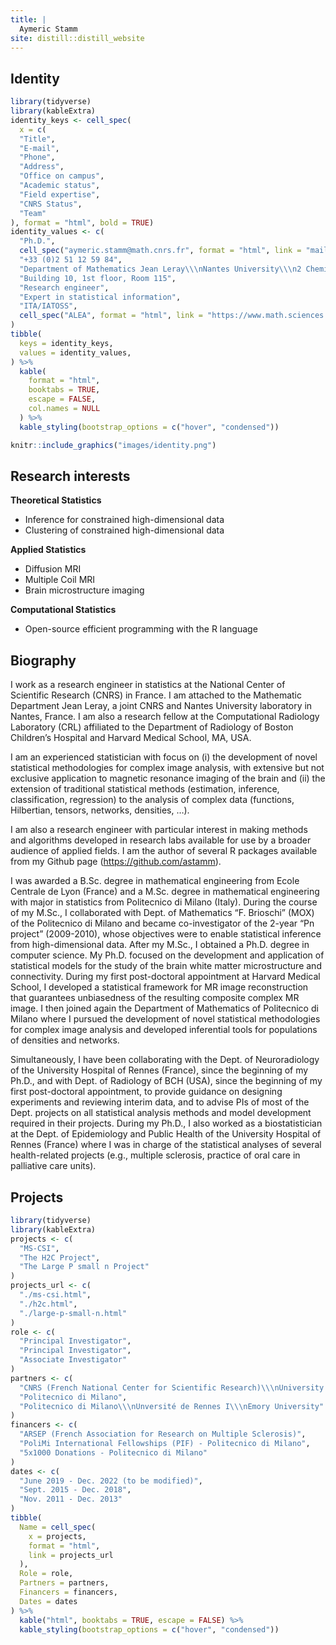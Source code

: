 ```yaml
---
title: |
  Aymeric Stamm
site: distill::distill_website
---
```


## Identity

```r
library(tidyverse)
library(kableExtra)
identity_keys <- cell_spec(
  x = c(
  "Title", 
  "E-mail", 
  "Phone", 
  "Address", 
  "Office on campus", 
  "Academic status", 
  "Field expertise", 
  "CNRS Status", 
  "Team"
), format = "html", bold = TRUE)
identity_values <- c(
  "Ph.D.", 
  cell_spec("aymeric.stamm@math.cnrs.fr", format = "html", link = "mailto:aymeric.stamm@math.cnrs.fr"), 
  "+33 (0)2 51 12 59 84", 
  "Department of Mathematics Jean Leray\\\nNantes University\\\n2 Chemin de la Houssinière\\\nBP 92208\\\n44322 Nantes Cedex 3, France", 
  "Building 10, 1st floor, Room 115", 
  "Research engineer", 
  "Expert in statistical information", 
  "ITA/IATOSS", 
  cell_spec("ALEA", format = "html", link = "https://www.math.sciences.univ-nantes.fr/fr/equipe/alea")
)
tibble(
  keys = identity_keys, 
  values = identity_values, 
) %>% 
  kable(
    format = "html", 
    booktabs = TRUE, 
    escape = FALSE, 
    col.names = NULL
  ) %>% 
  kable_styling(bootstrap_options = c("hover", "condensed"))
```

```r
knitr::include_graphics("images/identity.png")
```

## Research interests

**Theoretical Statistics**

-   Inference for constrained high-dimensional data
-   Clustering of constrained high-dimensional data

**Applied Statistics**

-   Diffusion MRI
-   Multiple Coil MRI
-   Brain microstructure imaging

**Computational Statistics**

-   Open-source efficient programming with the R language

## Biography

I work as a research engineer in statistics at the National Center of Scientific Research (CNRS) in France. I am attached to the Mathematic Department Jean Leray, a joint CNRS and Nantes University laboratory in Nantes, France. I am also a research fellow at the Computational Radiology Laboratory (CRL) affiliated to the Department of Radiology of Boston Children's Hospital and Harvard Medical School, MA, USA.

I am an experienced statistician with focus on (i) the development of novel statistical methodologies for complex image analysis, with extensive but not exclusive application to magnetic resonance imaging of the brain and (ii) the extension of traditional statistical methods (estimation, inference, classification, regression) to the analysis of complex data (functions, Hilbertian, tensors, networks, densities, ...).

I am also a research engineer with particular interest in making methods and algorithms developed in research labs available for use by a broader audience of applied fields. I am the author of several R packages available from my Github page (<https://github.com/astamm>).

I was awarded a B.Sc. degree in mathematical engineering from Ecole Centrale de Lyon (France) and a M.Sc. degree in mathematical engineering with major in statistics from Politecnico di Milano (Italy). During the course of my M.Sc., I collaborated with Dept. of Mathematics "F. Brioschi" (MOX) of the Politecnico di Milano and became co-investigator of the 2-year "Pn project" (2009-2010), whose objectives were to enable statistical inference from high-dimensional data. After my M.Sc., I obtained a Ph.D. degree in computer science. My Ph.D. focused on the development and application of statistical models for the study of the brain white matter microstructure and connectivity. During my first post-doctoral appointment at Harvard Medical School, I developed a statistical framework for MR image reconstruction that guarantees unbiasedness of the resulting composite complex MR image. I then joined again the Department of Mathematics of Politecnico di Milano where I pursued the development of novel statistical methodologies for complex image analysis and developed inferential tools for populations of densities and networks.

Simultaneously, I have been collaborating with the Dept. of Neuroradiology of the University Hospital of Rennes (France), since the beginning of my Ph.D., and with Dept. of Radiology of BCH (USA), since the beginning of my first post-doctoral appointment, to provide guidance on designing experiments and reviewing interim data, and to advise PIs of most of the Dept. projects on all statistical analysis methods and model development required in their projects. During my Ph.D., I also worked as a biostatistician at the Dept. of Epidemiology and Public Health of the University Hospital of Rennes (France) where I was in charge of the statistical analyses of several health-related projects (e.g., multiple sclerosis, practice of oral care in palliative care units).

## Projects

```r
library(tidyverse)
library(kableExtra)
projects <- c(
  "MS-CSI", 
  "The H2C Project", 
  "The Large P small n Project"
)
projects_url <- c(
  "./ms-csi.html", 
  "./h2c.html", 
  "./large-p-small-n.html"
)
role <- c(
  "Principal Investigator", 
  "Principal Investigator", 
  "Associate Investigator"
)
partners <- c(
  "CNRS (French National Center for Scientific Research)\\\nUniversity Hospital of Nantes\\\nINRIA\\\nUniversity Hospital of Rennes\\\nNantes University", 
  "Politecnico di Milano", 
  "Politecnico di Milano\\\nUnversité de Rennes I\\\nEmory University"
)
financers <- c(
  "ARSEP (French Association for Research on Multiple Sclerosis)", 
  "PoliMi International Fellowships (PIF) - Politecnico di Milano", 
  "5x1000 Donations - Politecnico di Milano"
)
dates <- c(
  "June 2019 - Dec. 2022 (to be modified)", 
  "Sept. 2015 - Dec. 2018", 
  "Nov. 2011 - Dec. 2013"
)
tibble(
  Name = cell_spec(
    x = projects, 
    format = "html", 
    link = projects_url
  ), 
  Role = role, 
  Partners = partners, 
  Financers = financers, 
  Dates = dates
) %>% 
  kable("html", booktabs = TRUE, escape = FALSE) %>% 
  kable_styling(bootstrap_options = c("hover", "condensed"))
```
